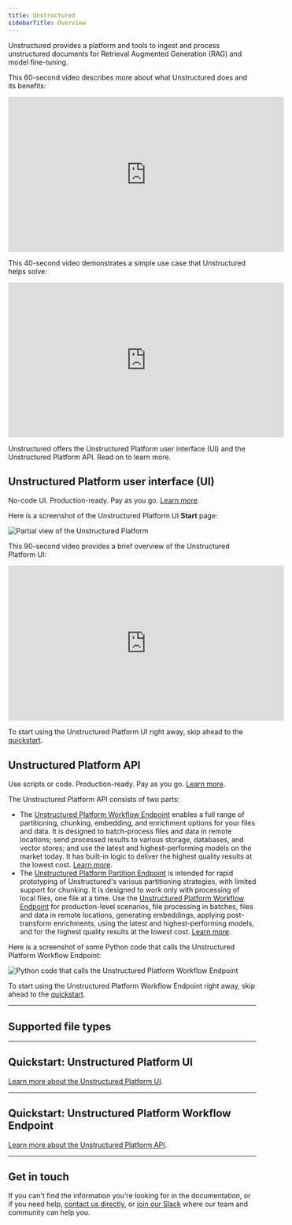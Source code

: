 ```yaml
---
title: Unstructured
sidebarTitle: Overview
---
```


Unstructured provides a platform and tools to ingest and process unstructured documents for Retrieval Augmented Generation (RAG) and model fine-tuning.

This 60-second video describes more about what Unstructured does and its benefits:

<iframe
  width="560"
  height="315"
  src="https://www.youtube.com/embed/b2AcxJDXOLs"
  title="YouTube video player"
  frameborder="0"
  allow="accelerometer; autoplay; clipboard-write; encrypted-media; gyroscope; picture-in-picture"
  allowfullscreen
></iframe>

This 40-second video demonstrates a simple use case that Unstructured helps solve:

<iframe
  width="560"
  height="315"
  src="https://www.youtube.com/embed/E-tupjji22U"
  title="YouTube video player"
  frameborder="0"
  allow="accelerometer; autoplay; clipboard-write; encrypted-media; gyroscope; picture-in-picture"
  allowfullscreen
></iframe>

Unstructured offers the Unstructured Platform user interface (UI) and the Unstructured Platform API. Read on to learn more.

## <Icon icon="computer" />    Unstructured Platform user interface (UI) 

No-code UI. Production-ready. Pay as you go. [Learn more](/platform/overview).

Here is a screenshot of the Unstructured Platform UI **Start** page:

![Partial view of the Unstructured Platform](/img/platform/Start-Screen-Partial.png)

This 90-second video provides a brief overview of the Unstructured Platform UI:

<iframe
width="560"
height="315"
src="https://www.youtube.com/embed/IVKcQDZa9Zc"
title="YouTube video player"
frameborder="0"
allow="accelerometer; autoplay; clipboard-write; encrypted-media; gyroscope; picture-in-picture"
allowfullscreen
></iframe>

<Tip>To start using the Unstructured Platform UI right away, skip ahead to the [quickstart](#quickstart-unstructured-platform-ui).</Tip>

## <Icon icon="square-terminal" />    Unstructured Platform API 

Use scripts or code. Production-ready. Pay as you go. [Learn more](/platform-api/overview).

The Unstructured Platform API consists of two parts:

- The [Unstructured Platform Workflow Endpoint](/platform-api/api/overview) enables a full range of partitioning, chunking, embedding, and 
  enrichment options for your files and data. It is designed to batch-process files and data in remote locations; send processed results to 
  various storage, databases, and vector stores; and use the latest and highest-performing models on the market today. It has built-in logic 
  to deliver the highest quality results at the lowest cost. [Learn more](/platform-api/api/overview).
- The [Unstructured Platform Partition Endpoint](platform-api/partition-api/overview) is intended for rapid prototyping of Unstructured's 
  various partitioning strategies, with limited support for chunking. It is designed to work only with processing of local files, one file 
  at a time. Use the [Unstructured Platform Workflow Endpoint](/platform-api/api/overview) for production-level scenarios, file processing in 
  batches, files and data in remote locations, generating embeddings, applying post-transform enrichments, using the latest and 
  highest-performing models, and for the highest quality results at the lowest cost. [Learn more](/platform-api/partition-api/overview).

Here is a screenshot of some Python code that calls the Unstructured Platform Workflow Endpoint:

![Python code that calls the Unstructured Platform Workflow Endpoint](/img/platform/Python-Workflow-Code-Partial.png)

<Tip>To start using the Unstructured Platform Workflow Endpoint right away, skip ahead to the [quickstart](#quickstart-unstructured-platform-endpoint).</Tip>

---

## <Icon icon="files" />   Supported file types 


<SupportedFileTypes />

---

## <Icon icon="computer" />   Quickstart: Unstructured Platform UI


<SharedPlatformUI />

[Learn more about the Unstructured Platform UI](/platform/overview).

---


## <Icon icon="square-terminal" />   Quickstart: Unstructured Platform Workflow Endpoint


<SharedPlatformAPI />

[Learn more about the Unstructured Platform API](/platform-api/overview).

---

## <Icon icon="question" />    Get in touch

If you can't find the information you're looking for in the documentation, or if you need help,
[contact us directly](https://unstructured.io/contact), 
or [join our Slack](https://short.unstructured.io/pzw05l7) where our team and community can help you.
